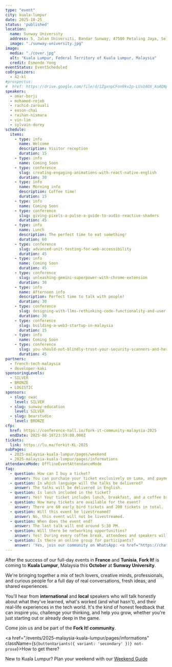 ```yaml
---
type: "event"
city: kuala-lumpur
date: 2025-10-25
status: 'published'
location:
  name: Sunway University
  address: 5, Jalan Universiti, Bandar Sunway, 47500 Petaling Jaya, Selangor, Malaisie
  image: "./sunway-university.jpg"
image:
  media: "./cover.jpg"
  alt: "Kuala Lumpur, Federal Territory of Kuala Lumpur, Malaysia"
  credit: Esmonde Yong
eventStatus: EventScheduled
coOrganizers:
  - 42-kl
#prospectus:
#  href: https://drive.google.com/file/d/1ZgxnpCFon9kv2p-LUsU4OX_XoAQNpy-C/view?usp=sharing
speakers:
  - omar-borji
  - mohamed-rejeb
  - rachid-zarouali
  - eason-chai
  - raihan-nismara
  - vin-lim
  - sylvain-dorey
schedule:
  items:
    - type: info
      name: Welcome
      description: Visitor reception
      duration: 15
    - type: info
      name: Coming Soon
    - type: conference
      slug: creating-engaging-animations-with-react-native-english
      duration: 30
    - type: info
      name: Morning info
      description: Coffee time!
      duration: 15
    - type: info
      name: Coming Soon
    - type: conference
      slug: giving-pixels-a-pulse-a-guide-to-audio-reactive-shaders
      duration: 45
    - type: info
      name: Lunch
      description: The perfect time to eat something!
      duration: 60
    - type: conference
      slug: advanced-unit-testing-for-web-accessibility
      duration: 45
    - type: info
      name: Coming Soon
      duration: 45
    - type: conference
      slug: unleashing-gemini-superpower-with-chrome-extension
      duration: 30
    - type: info
      name: Afternoon info
      description: Perfect time to talk with people!
      duration: 30
    - type: conference
      slug: designing-with-llms-rethinking-code-functionality-and-user-interfaces
      duration: 30
    - type: conference
      slug: building-a-web3-startup-in-malaysia
      duration: 15
    - type: info
      name: Coming Soon
    - type: conference
      slug: you-should-not-blindly-trust-your-security-scanners-and-here-is-why
      duration: 45
partners:
  - french-tech-malaysia
  - developer-kaki
sponsoringLevels:
  - SILVER
  - BRONZE
  - LOGISTIC
sponsors:
  - slug: cwac
    level: SILVER
  - slug: sunway-education
    level: SILVER
  - slug: bearstudio
    level: BRONZE
cfp:
  href: https://conference-hall.io/fork-it-community-malaysia-2025
  endDate: 2025-08-16T23:59:00.000Z
tickets:
  link: https://lu.ma/forkit-KL-2025
subPages:
  - 2025-malaysia-kuala-lumpur/pages/weekend
  - 2025-malaysia-kuala-lumpur/pages/informations
attendanceMode: OfflineEventAttendanceMode
faq:
  - question: How can I buy a ticket?
    answer: You can purchase your ticket exclusively on Luma, and payments are accepted in MYR.
  - question: In which language will the talks be delivered?
    answer: The talks will be delivered in English.
  - question: Is lunch included in the ticket?
    answer: Yes! Your ticket includes lunch, breakfast, and a coffee break at the end of the day — all halal food.
  - question: How many tickets are available for the event?
    answer: There are 60 early bird tickets and 200 tickets in total.
  - question: Will this event be livestreamed?
    answer: No, this event will not be livestreamed.
  - question: When does the event end?
    answer: The last talk will end around 5:30 PM.
  - question: Will there be networking opportunities?
    answer: Yes! During every coffee break, attendees and speakers will have the chance to connect, exchange ideas, and grow their network.
  - question: Is there an online group for participants?
    answer: 'Yes, join our community on WhatsApp: <a href="https://chat.whatsapp.com/HCiI5g0idD50cpx1yqD12Z?mode=ems_copy_h_t" target="_blank" rel="noopener noreferrer" class="underline">Fork It! Community</a>'
---
```



After the success of our full-day events in **France** and **Tunisia**, **Fork It!** is coming to **Kuala Lumpur**, Malaysia this **October** at **Sunway University**.

We're bringing together a mix of tech lovers, creative minds, professionals, and curious people for a full day of real conversations, fresh ideas, and shared experiences.

You'll hear from **international** and **local** speakers who will talk honestly about what they've learned, what's worked (and what hasn't), and their real-life experiences in the tech world. It's the kind of honest feedback that can inspire you, challenge your thinking, and help you grow, whether you're just starting out or already deep in the game.

Come join us and be part of the **Fork It! community**.

<a href="/events/2025-malaysia-kuala-lumpur/pages/informations" className={`${buttonVariants({ variant: 'secondary' })} not-prose`}>How to get there?</a>

New to Kuala Lumpur? Plan your weekend with our [Weekend Guide](/events/2025-malaysia-kuala-lumpur/pages/weekend)
